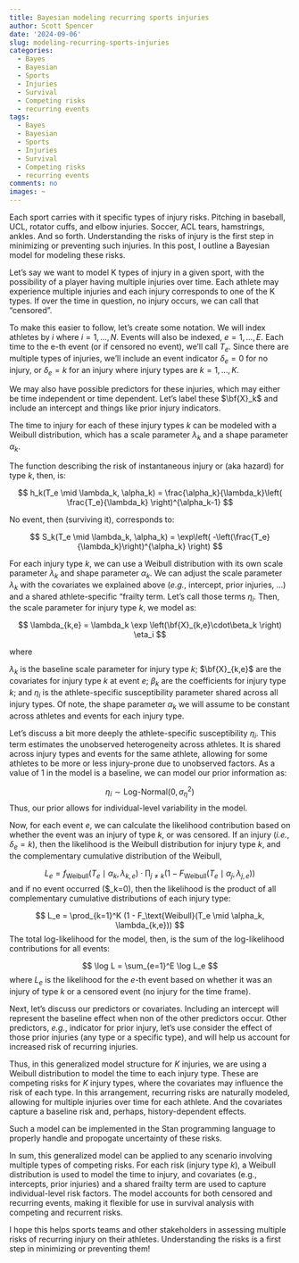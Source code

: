 ```yaml
---
title: Bayesian modeling recurring sports injuries
author: Scott Spencer
date: '2024-09-06'
slug: modeling-recurring-sports-injuries
categories:
  - Bayes
  - Bayesian
  - Sports
  - Injuries
  - Survival
  - Competing risks
  - recurring events
tags:
  - Bayes
  - Bayesian
  - Sports
  - Injuries
  - Survival
  - Competing risks
  - recurring events
comments: no
images: ~
---
```


Each sport carries with it specific types of injury risks. Pitching in baseball, UCL, rotator cuffs, and elbow injuries. Soccer, ACL tears, hamstrings, ankles. And so forth. Understanding the risks of injury is the first step in minimizing or preventing such injuries. In this post, I outline a Bayesian model for modeling these risks.  

Let's say we want to model K types of injury in a given sport, with the possibility of a player having multiple injuries over time. Each athlete may experience multiple injuries and each injury corresponds to one of the K types. If over the time in question, no injury occurs, we can call that "censored".

To make this easier to follow, let's create some notation. We will index athletes by $i$ where $i = 1, ...,N$. Events will also be indexed, $e = 1,...,E$. Each time to the e-th event (or if censored no event), we'll call $T_e$. Since there are multiple types of injuries, we'll include an event indicator $\delta_e = 0$ for no injury, or $\delta_e = k$ for an injury where injury types are $k = 1,...,K$.

We may also have possible predictors for these injuries, which may either be time independent or time dependent. Let's label these $\bf{X}_k$ and include an intercept and things like prior injury indicators.

The time to injury for each of these injury types $k$ can be modeled with a Weibull distribution, which has a scale parameter $\lambda_k$ and a shape parameter $\alpha_k$.

The function describing the risk of instantaneous injury or (aka hazard) for type $k$, then, is:

$$
h_k(T_e \mid \lambda_k, \alpha_k) = \frac{\alpha_k}{\lambda_k}\left( \frac{T_e}{\lambda_k} \right)^{\alpha_k-1}
$$

No event, then (surviving it), corresponds to:

$$
S_k(T_e \mid \lambda_k, \alpha_k) = \exp\left( -\left(\frac{T_e}{\lambda_k}\right)^{\alpha_k} \right)
$$

For each injury type $k$, we can use a Weibull distribution with its own scale parameter $\lambda_k$ and shape parameter $\alpha_k$. We can adjust the scale parameter $\lambda_k$ with the covariates we explained above (*e.g.*, intercept, prior injuries, ...) and a shared athlete-specific "frailty term. Let's call those terms $\eta_i$. Then, the scale parameter for injury type $k$, we model as:

$$
\lambda_{k,e} = \lambda_k \exp \left(\bf{X}_{k,e}\cdot\beta_k \right) \eta_i
$$

where 

$\lambda_k$ is the baseline scale parameter for injury type $k$; $\bf{X}_{k,e}$ are the covariates for injury type $k$ at event $e$; $\beta_k$ are the coefficients for injury type $k$; and $\eta_i$ is the athlete-specific susceptibility parameter shared across all injury types. Of note, the shape parameter $\alpha_k$ we will assume to be constant across athletes and events for each injury type.

Let's discuss a bit more deeply the athlete-specific susceptibility $\eta_i$. This term estimates the unobserved heterogeneity across athletes. It is shared across injury types and events for the same athlete, allowing for some athletes to be more or less injury-prone due to unobserved factors. As a value of 1 in the model is a baseline, we can model our prior information as:

$$
\eta_i \sim \text{Log-Normal}(0, \sigma_\eta^2)
$$
Thus, our prior allows for individual-level variability in the model.

Now, for each event $e$, we can calculate the likelihood contribution based on whether the event was an injury of type $k$, or was censored. If an injury (*i.e.*, $\delta_e = k$), then the likelihood is the Weibull distribution for injury type $k$, and the complementary cumulative distribution of the Weibull, 

$$
L_e = f_\text{Weibull}(T_e \mid \alpha_k, \lambda_{k,e}) \cdot \prod_{j \ne k} (1 - F_\text{Weibull}(T_e \mid \alpha_j, \lambda_{j,e}))
$$
and if no event occurred ($\delta_k=0), then the likelihood is the product of all complementary cumulative distributions of each injury type:

$$
L_e = \prod_{k=1}^K (1 - F_\text{Weibull}(T_e \mid \alpha_k, \lambda_{k,e}))
$$
The total log-likelihood for the model, then, is the sum of the log-likelihood contributions for all events:

$$
\log L = \sum_{e=1}^E \log L_e
$$
where $L_e$ is the likelihood for the $e$-th event based on whether it was an injury of type $k$ or a censored event (no injury for the time frame).

Next, let's discuss our predictors or covariates. Including an intercept will represent the baseline effect when non of the other predictors occur. Other predictors, *e.g.*, indicator for prior injury, let's use consider the effect of those prior injuries (any type or a specific type), and will help us account for increased risk of recurring injuries.

Thus, in this generalized model structure for $K$ injuries, we are using a Weibull distribution to model the time to each injury type. These are competing risks for $K$ injury types, where the covariates may influence the risk of each type. In this arrangement, recurring risks are naturally modeled, allowing for multiple injuries over time for each athlete. And the covariates capture a baseline risk and, perhaps, history-dependent effects.

Such a model can be implemented in the Stan programming language to properly handle and propogate uncertainty of these risks. 

In sum, this generalized model can be applied to any scenario involving multiple types of competing risks. For each risk (injury type $k$), a Weibull distribution is used to model the time to injury, and covariates (e.g., intercepts, prior injuries) and a shared frailty term are used to capture individual-level risk factors. The model accounts for both censored and recurring events, making it flexible for use in survival analysis with competing and recurrent risks.

I hope this helps sports teams and other stakeholders in assessing multiple risks of recurring injury on their athletes. Understanding the risks is a first step in minimizing or preventing them!

